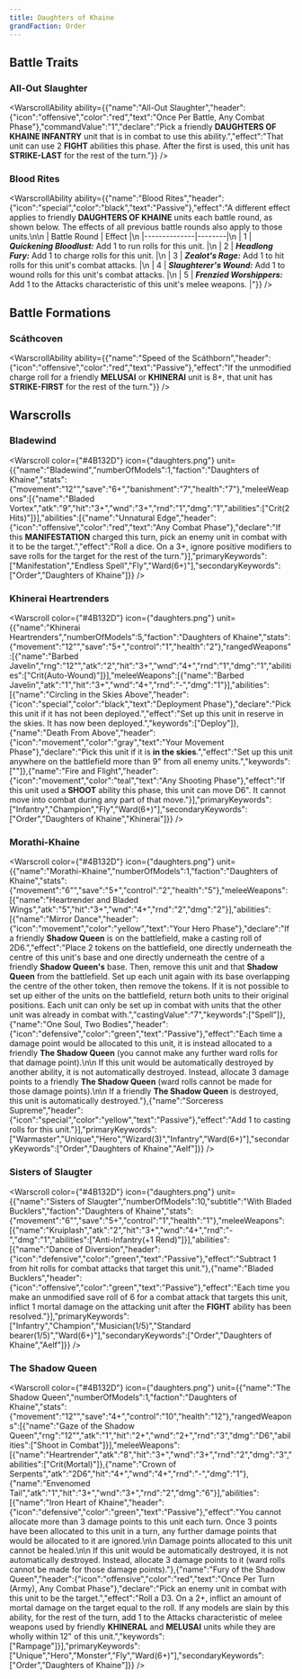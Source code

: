 ```yaml
---
title: Daughters of Khaine
grandFaction: Order
---
```



## Battle Traits

### All-Out Slaughter

<WarscrollAbility ability={{"name":"All-Out Slaughter","header":{"icon":"offensive","color":"red","text":"Once Per Battle, Any Combat Phase"},"commandValue":"1","declare":"Pick a friendly **DAUGHTERS OF KHAINE INFANTRY** unit that is in combat to use this ability.","effect":"That unit can use 2 **FIGHT** abilities this phase. After the first is used, this unit has **STRIKE-LAST** for the rest of the turn."}} />

### Blood Rites

<WarscrollAbility ability={{"name":"Blood Rites","header":{"icon":"special","color":"black","text":"Passive"},"effect":"A different effect applies to friendly **DAUGHTERS OF KHAINE** units each battle round, as shown below. The effects of all previous battle rounds also apply to those units.\n\n | Battle Round | Effect |\n |--------------|--------|\n | 1 | _**Quickening Bloodlust:**_ Add 1 to run rolls for this unit. |\n | 2 | _**Headlong Fury:**_ Add 1 to charge rolls for this unit. |\n | 3 | _**Zealot's Rage:**_ Add 1 to hit rolls for this unit's combat attacks. |\n | 4 | _**Slaughterer's Wound:**_ Add 1 to wound rolls for this unit's combat attacks. |\n | 5 | _**Frenzied Worshippers:**_ Add 1 to the Attacks characteristic of this unit's melee weapons. |"}} />



## Battle Formations

### Scáthcoven

<WarscrollAbility ability={{"name":"Speed of the Scáthborn","header":{"icon":"offensive","color":"red","text":"Passive"},"effect":"If the unmodified charge roll for a friendly **MELUSAI** or **KHINERAl** unit is 8+, that unit has **STRIKE-FIRST** for the rest of the turn."}} />



## Warscrolls

### Bladewind

<Warscroll color={"#4B132D"} icon={"daughters.png"} unit={{"name":"Bladewind","numberOfModels":1,"faction":"Daughters of Khaine","stats":{"movement":"12\"","save":"6+","banishment":"7","health":"7"},"meleeWeapons":[{"name":"Bladed Vortex","atk":"9","hit":"3+","wnd":"3+","rnd":"1","dmg":"1","abilities":["Crit(2 Hits)"]}],"abilities":[{"name":"Unnatural Edge","header":{"icon":"offensive","color":"red","text":"Any Combat Phase"},"declare":"If this **MANIFESTATION** charged this turn, pick an enemy unit in combat with it to be the target.","effect":"Roll a dice. On a 3+, ignore positive modifiers to save rolls for the target for the rest of the turn."}],"primaryKeywords":["Manifestation","Endless Spell","Fly","Ward(6+)"],"secondaryKeywords":["Order","Daughters of Khaine"]}} />

### Khinerai Heartrenders

<Warscroll color={"#4B132D"} icon={"daughters.png"} unit={{"name":"Khinerai Heartrenders","numberOfModels":5,"faction":"Daughters of Khaine","stats":{"movement":"12\"","save":"5+","control":"1","health":"2"},"rangedWeapons":[{"name":"Barbed Javelin","rng":"12\"","atk":"2","hit":"3+","wnd":"4+","rnd":"1","dmg":"1","abilities":["Crit(Auto-Wound)"]}],"meleeWeapons":[{"name":"Barbed Javelin","atk":"1","hit":"3+","wnd":"4+","rnd":"-","dmg":"1"}],"abilities":[{"name":"Circling in the Skies Above","header":{"icon":"special","color":"black","text":"Deployment Phase"},"declare":"Pick this unit if it has not been deployed.","effect":"Set up this unit in reserve in the skies. It has now been deployed.","keywords":["Deploy"]},{"name":"Death From Above","header":{"icon":"movement","color":"gray","text":"Your Movement Phase"},"declare":"Pick this unit if it is **in the skies**.","effect":"Set up this unit anywhere on the battlefield more than 9\" from all enemy units.","keywords":[""]},{"name":"Fire and Flight","header":{"icon":"movement","color":"teal","text":"Any Shooting Phase"},"effect":"If this unit used a **SHOOT** ability this phase, this unit can move D6\". It cannot move into combat during any part of that move."}],"primaryKeywords":["Infantry","Champion","Fly","Ward(6+)"],"secondaryKeywords":["Order","Daughters of Khaine","Khinerai"]}} />

### Morathi-Khaine

<Warscroll color={"#4B132D"} icon={"daughters.png"} unit={{"name":"Morathi-Khaine","numberOfModels":1,"faction":"Daughters of Khaine","stats":{"movement":"6\"","save":"5+","control":"2","health":"5"},"meleeWeapons":[{"name":"Heartrender and Bladed Wings","atk":"5","hit":"3+","wnd":"4+","rnd":"2","dmg":"2"}],"abilities":[{"name":"Mirror Dance","header":{"icon":"movement","color":"yellow","text":"Your Hero Phase"},"declare":"If a friendly **Shadow Queen** is on the battlefield, make a casting roll of 2D6.","effect":"Place 2 tokens on the battlefield, one directly underneath the centre of this unit's base and one directly underneath the centre of a friendly **Shadow Queen's** base. Then, remove this unit and that **Shadow Queen** from the battlefield. Set up each unit again with its base overlapping the centre of the other token, then remove the tokens. If it is not possible to set up either of the units on the battlefield, return both units to their original positions. Each unit can only be set up in combat with units that the other unit was already in combat with.","castingValue":"7","keywords":["Spell"]},{"name":"One Soul, Two Bodies","header":{"icon":"defensive","color":"green","text":"Passive"},"effect":"Each time a damage point would be allocated to this unit, it is instead allocated to a friendly **The Shadow Queen** (you cannot make any further ward rolls for that damage point).\n\n If this unit would be automatically destroyed by another ability, it is not automatically destroyed. Instead, allocate 3 damage points to a friendly **The Shadow Queen** (ward rolls cannot be made for those damage points).\n\n If a friendly **The Shadow Queen** is destroyed, this unit is automatically destroyed."},{"name":"Sorceress Supreme","header":{"icon":"special","color":"yellow","text":"Passive"},"effect":"Add 1 to casting rolls for this unit."}],"primaryKeywords":["Warmaster","Unique","Hero","Wizard(3)","Infantry","Ward(6+)"],"secondaryKeywords":["Order","Daughters of Khaine","Aelf"]}} />

### Sisters of Slaugter

<Warscroll color={"#4B132D"} icon={"daughters.png"} unit={{"name":"Sisters of Slaugter","numberOfModels":10,"subtitle":"With Bladed Bucklers","faction":"Daughters of Khaine","stats":{"movement":"6\"","save":"5+","control":"1","health":"1"},"meleeWeapons":[{"name":"Kruiplash","atk":"2","hit":"3+","wnd":"4+","rnd":"-","dmg":"1","abilities":["Anti-Infantry(+1 Rend)"]}],"abilities":[{"name":"Dance of Diversion","header":{"icon":"defensive","color":"green","text":"Passive"},"effect":"Subtract 1 from hit rolls for combat attacks that target this unit."},{"name":"Bladed Bucklers","header":{"icon":"offensive","color":"green","text":"Passive"},"effect":"Each time you make an unmodified save roll of 6 for a combat attack that targets this unit, inflict 1 mortal damage on the attacking unit after the **FIGHT** ability has been resolved."}],"primaryKeywords":["Infantry","Champion","Musician(1/5)","Standard bearer(1/5)","Ward(6+)"],"secondaryKeywords":["Order","Daughters of Khaine","Aelf"]}} />

### The Shadow Queen

<Warscroll color={"#4B132D"} icon={"daughters.png"} unit={{"name":"The Shadow Queen","numberOfModels":1,"faction":"Daughters of Khaine","stats":{"movement":"12\"","save":"4+","control":"10","health":"12"},"rangedWeapons":[{"name":"Gaze of the Shadow Queen","rng":"12\"","atk":"1","hit":"2+","wnd":"2+","rnd":"3","dmg":"D6","abilities":["Shoot in Combat"]}],"meleeWeapons":[{"name":"Heartrender","atk":"8","hit":"3+","wnd":"3+","rnd":"2","dmg":"3","abilities":["Crit(Mortal)"]},{"name":"Crown of Serpents","atk":"2D6","hit":"4+","wnd":"4+","rnd":"-","dmg":"1"},{"name":"Envenomed Tail","atk":"1","hit":"3+","wnd":"3+","rnd":"2","dmg":"6"}],"abilities":[{"name":"Iron Heart of Khaine","header":{"icon":"defensive","color":"green","text":"Passive"},"effect":"You cannot allocate more than 3 damage points to this unit each turn. Once 3 points have been allocated to this unit in a turn, any further damage points that would be allocated to it are ignored.\n\n Damage points allocated to this unit cannot be healed.\n\n If this unit would be automatically destroyed, it is not automatically destroyed. Instead, allocate 3 damage points to it (ward rolls cannot be made for those damage points)."},{"name":"Fury of the Shadow Queen","header":{"icon":"offensive","color":"red","text":"Once Per Turn (Army), Any Combat Phase"},"declare":"Pick an enemy unit in combat with this unit to be the target.","effect":"Roll a D3. On a 2+, inflict an amount of mortal damage on the target equal to the roll. If any models are slain by this ability, for the rest of the turn, add 1 to the Attacks characteristic of melee weapons used by friendly **KHINERAL** and **MELUSAI** units while they are wholly within 12\" of this unit.","keywords":["Rampage"]}],"primaryKeywords":["Unique","Hero","Monster","Fly","Ward(6+)"],"secondaryKeywords":["Order","Daughters of Khaine"]}} />

